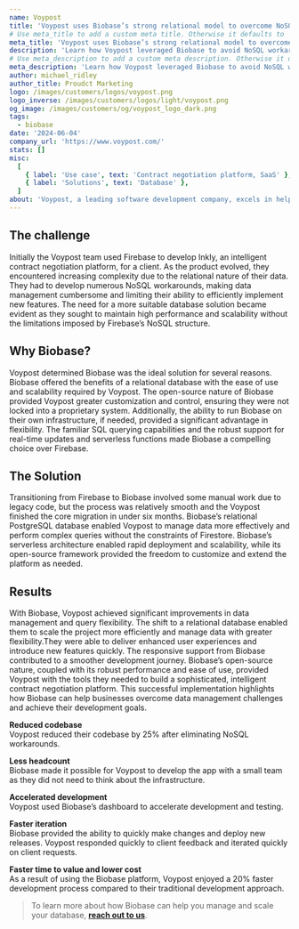 ```yaml
---
name: Voypost
title: 'Voypost uses Biobase’s strong relational model to overcome NoSQL challenges'
# Use meta_title to add a custom meta title. Otherwise it defaults to '{name} | Biobase Customer Stories':
meta_title: 'Voypost uses Biobase’s strong relational model to overcome NoSQL challenges'
description: 'Learn how Voypost leveraged Biobase to avoid NoSQL workarounds, enhance scalability, and deliver a superior user experience for Inkly, an intelligent contract negotiation platform.'
# Use meta_description to add a custom meta description. Otherwise it defaults to {description}:
meta_description: 'Learn how Voypost leveraged Biobase to avoid NoSQL workarounds, enhance scalability, and deliver a superior user experience for Inkly, an intelligent contract negotiation platform.'
author: michael_ridley
author_title: Proudct Marketing
logo: /images/customers/logos/voypost.png
logo_inverse: /images/customers/logos/light/voypost.png
og_image: /images/customers/og/voypost_logo_dark.png
tags:
  - biobase
date: '2024-06-04'
company_url: 'https://www.voypost.com/'
stats: []
misc:
  [
    { label: 'Use case', text: 'Contract negotiation platform, SaaS' },
    { label: 'Solutions', text: 'Database' },
  ]
about: 'Voypost, a leading software development company, excels in helping startups and small to medium-sized businesses build scalable and high quality applications. One of their standout projects using Biobase is Inkly, an intelligent contract negotiation platform.'
---
```


## The challenge

Initially the Voypost team used Firebase to develop Inkly, an intelligent contract
negotiation platform, for a client. As the product evolved, they encountered increasing
complexity due to the relational nature of their data. They had to develop numerous
NoSQL workarounds, making data management cumbersome and limiting their ability to efficiently
implement new features. The need for a more suitable database solution became evident as they
sought to maintain high performance and scalability without the limitations imposed by
Firebase’s NoSQL structure.

## Why Biobase?

Voypost determined Biobase was the ideal solution for several reasons. Biobase offered the
benefits of a relational database with the ease of use and scalability required by Voypost. The
open-source nature of Biobase provided Voypost greater customization and control, ensuring
they were not locked into a proprietary system. Additionally, the ability to run Biobase on
their own infrastructure, if needed, provided a significant advantage in flexibility. The
familiar SQL querying capabilities and the robust support for real-time updates and serverless
functions made Biobase a compelling choice over Firebase.

## The Solution

Transitioning from Firebase to Biobase involved some manual work due to legacy code, but the
process was relatively smooth and the Voypost finished the core migration in under six months.
Biobase’s relational PostgreSQL database enabled Voypost to manage data more effectively and
perform complex queries without the constraints of Firestore. Biobase’s serverless architecture
enabled rapid deployment and scalability, while its open-source framework provided the freedom
to customize and extend the platform as needed.

## Results

With Biobase, Voypost achieved significant improvements in data management and query flexibility.
The shift to a relational database enabled them to scale the project more efficiently and manage
data with greater flexibility.They were able to deliver enhanced user experiences and introduce
new features quickly. The responsive support from Biobase contributed to a smoother development
journey. Biobase’s open-source nature, coupled with its robust performance and ease of use,
provided Voypost with the tools they needed to build a sophisticated, intelligent contract
negotiation platform. This successful implementation highlights how Biobase can help businesses
overcome data management challenges and achieve their development goals.

**Reduced codebase**\
Voypost reduced their codebase by 25% after eliminating NoSQL workarounds.

**Less headcount**\
Biobase made it possible for Voypost to develop the app with a small team as they did not need
to think about the infrastructure.

**Accelerated development**\
Voypost used Biobase’s dashboard to accelerate development and testing.

**Faster iteration**\
Biobase provided the ability to quickly make changes and deploy new releases. Voypost responded
quickly to client feedback and iterated quickly on client requests.

**Faster time to value and lower cost**\
As a result of using the Biobase platform, Voypost enjoyed a 20% faster development process
compared to their traditional development approach.

> To learn more about how Biobase can help you manage and scale your database, **[reach out to us](https://forms.biobase.com/enterprise)**.
